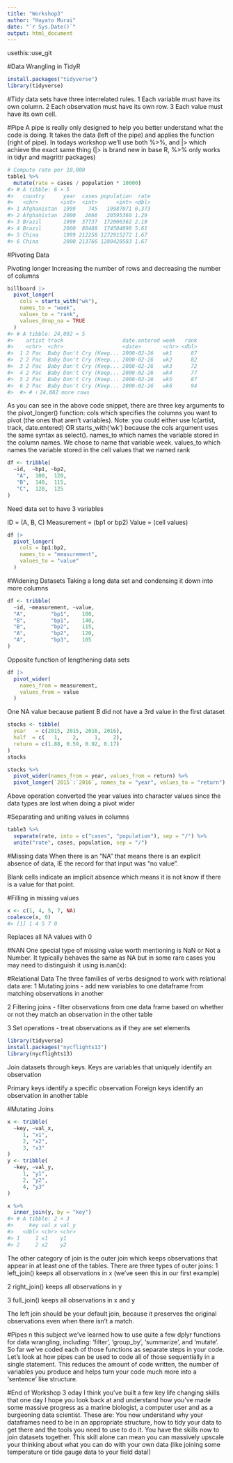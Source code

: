 ```yaml
---
title: "Workshop3"
author: "Hayato Murai"
date: "`r Sys.Date()`"
output: html_document
---
```

usethis::use_git

#Data Wrangling in TidyR
```r

install.packages("tidyverse")
library(tidyverse)

```
#Tidy data sets have three interrelated rules. 
1 Each variable must have its own column.
2 Each observation must have its own row.
3 Each value must have its own cell.

#Pipe 
A pipe is really only designed to help you better understand what the code is doing. It takes the data (left of the pipe) and applies the function (right of pipe). In todays workshop we’ll use both %>%, and |>  which achieve the exact same thing (|> is brand new in base R, %>% only works in tidyr and magrittr packages)

```r
# Compute rate per 10,000
table1 %>% 
  mutate(rate = cases / population * 10000)
#> # A tibble: 6 × 5
#>   country      year  cases population  rate
#>   <chr>       <int>  <int>      <int> <dbl>
#> 1 Afghanistan  1999    745   19987071 0.373
#> 2 Afghanistan  2000   2666   20595360 1.29 
#> 3 Brazil       1999  37737  172006362 2.19 
#> 4 Brazil       2000  80488  174504898 5.61 
#> 5 China        1999 212258 1272915272 1.67 
#> 6 China        2000 213766 1280428583 1.67

```
#Pivoting Data

Pivoting longer
Increasing the number of rows and decreasing the number of columns 


```r
billboard |> 
  pivot_longer(
    cols = starts_with("wk"), 
    names_to = "week", 
    values_to = "rank",
    values_drop_na = TRUE
  )
#> # A tibble: 24,092 × 5
#>    artist track                   date.entered week   rank
#>    <chr>  <chr>                   <date>       <chr> <dbl>
#>  1 2 Pac  Baby Don't Cry (Keep... 2000-02-26   wk1      87
#>  2 2 Pac  Baby Don't Cry (Keep... 2000-02-26   wk2      82
#>  3 2 Pac  Baby Don't Cry (Keep... 2000-02-26   wk3      72
#>  4 2 Pac  Baby Don't Cry (Keep... 2000-02-26   wk4      77
#>  5 2 Pac  Baby Don't Cry (Keep... 2000-02-26   wk5      87
#>  6 2 Pac  Baby Don't Cry (Keep... 2000-02-26   wk6      94
#>  #> # ℹ 24,082 more rows

```

As you can see in the above code snippet, there are three key arguments to the pivot_longer() function:
cols which specifies the columns you want to pivot (the ones that aren’t variables). Note: you could either use !c(artist, track, date.entered) OR starts_with('wk') because the cols argument uses the same syntax as select().
names_to which names the variable stored in the column names. We chose to name that variable week.
values_to which names the variable stored in the cell values that we named rank

```r
df <- tribble(
  ~id,  ~bp1, ~bp2,
   "A",  100,  120,
   "B",  140,  115,
   "C",  120,  125
)
```

Need data set to have 3 variables 

ID = (A, B, C)
Measurement = (bp1 or bp2)
Value = (cell values)

```r
df |> 
  pivot_longer(
    cols = bp1:bp2,
    names_to = "measurement",
    values_to = "value"
  )

```
#Widening Datasets
Taking a long data set and condensing it down into more columns 

```r
df <- tribble(
  ~id, ~measurement, ~value,
  "A",        "bp1",    100,
  "B",        "bp1",    140,
  "B",        "bp2",    115, 
  "A",        "bp2",    120,
  "A",        "bp3",    105
)
```

Opposite function of lengthening data sets

```r
df |> 
  pivot_wider(
    names_from = measurement,
    values_from = value
  )
```
One NA value because patient B did not have a 3rd value in the first dataset


```r

stocks <- tibble(
  year   = c(2015, 2015, 2016, 2016),
  half  = c(   1,    2,     1,    2),
  return = c(1.88, 0.59, 0.92, 0.17)
)
stocks

stocks %>% 
  pivot_wider(names_from = year, values_from = return) %>% 
  pivot_longer(`2015`:`2016`, names_to = "year", values_to = "return")

```
Above operation converted the year values into character values since the data types are lost when doing a pivot wider 

#Separating and uniting values in columns 

```r
table3 %>% 
  separate(rate, into = c("cases", "population"), sep = "/") %>%
  unite("rate", cases, population, sep = "/") 
```

#Missing data
When there is an "NA" that means there is an explicit absence of data, IE the record for that input was "no value". 

Blank cells indicate an implicit absence which means it is not know if there is a value for that point. 

#Filling in missing values 

```r
x <- c(1, 4, 5, 7, NA)
coalesce(x, 0)
#> [1] 1 4 5 7 0
```
Replaces all NA values with 0

#NAN
One special type of missing value worth mentioning is NaN or Not a Number. It typically behaves the same as NA but in some rare cases you may need to distinguish it using is.nan(x):





#Relational Data
The three families of verbs designed to work with relational data are:
1 Mutating joins - add new variables to one dataframe from matching observations in another

2 Filtering joins - filter observations from one data frame based on whether or not they match an observation in the other table

3 Set operations - treat observations as if they are set elements

```r
library(tidyverse)
install.packages("nycflights13")
library(nycflights13)
```

Join datasets through keys. Keys are variables that uniquely identify an observation 

Primary keys identify a specific observation 
Foreign keys identify an observation in another table

#Mutating Joins

```r
x <- tribble(
  ~key, ~val_x,
     1, "x1",
     2, "x2",
     3, "x3"
)
y <- tribble(
  ~key, ~val_y,
     1, "y1",
     2, "y2",
     4, "y3"
)

x %>% 
  inner_join(y, by = "key")
#> # A tibble: 2 × 3
#>     key val_x val_y
#>   <dbl> <chr> <chr>
#> 1     1 x1    y1   
#> 2     2 x2    y2
```
The other category of join is the outer join which keeps observations that appear in at least one of the tables. There are three types of outer joins:
1 left_join() keeps all observations in x (we’ve seen this in our first example)

2 right_join() keeps all observations in y

3 full_join() keeps all observations in x and y

The left join should be your default join, because it preserves the original observations even when there isn’t a match.


#Pipes 
n this subject we’ve learned how to use quite a few dplyr functions for data wrangling, including: 'filter', 'group_by', 'summarize', and 'mutate'. So far we’ve coded each of those functions as separate steps in your code. Let’s look at how pipes can be used to code all of those sequentially in a single statement. This reduces the amount of code written, the number of variables you produce and helps turn your code much more into a ‘sentence’ like structure. 

#End of Workshop 3 
oday I think you’ve built a few key life changing skills that one day I hope you look back at and understand how you’ve made some massive progress as a marine biologist, a computer user and as a burgeoning data scientist. These are:
You now understand why your dataframes need to be in an appropriate structure, how to tidy your data to get there and the tools you need to use to do it.
You have the skills now to join datasets together. This skill alone can mean you can massively upscale your thinking about what you can do with your own data (like joining some temperature or tide gauge data to your field data!) 




